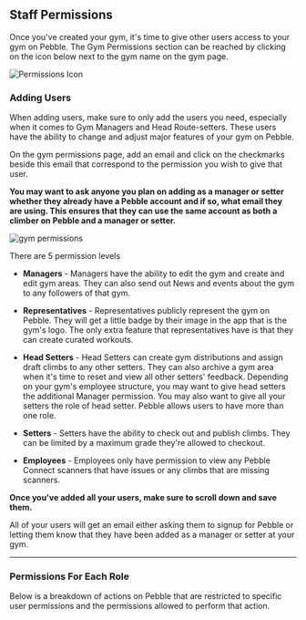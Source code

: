 
## Staff Permissions

<VideoPlaylist videoId="X-MzU7gtwNs" />

Once you've created your gym, it's time to give other users access to your gym on Pebble. The Gym Permissions section can be reached by clicking on the icon below next to the gym name on the gym page.

![Permissions Icon](../images/permissions-icon.png)

### Adding Users

When adding users, make sure to only add the users you need, especially when it comes to Gym Managers and Head Route-setters. These users have the ability to change and adjust major features of your gym on Pebble.

On the gym permissions page, add an email and click on the checkmarks beside this email that correspond to the permission you wish to give that user.

<strong>
  You may want to ask anyone you plan on adding as a manager or setter whether
  they already have a Pebble account and if so, what email they are using. This
  ensures that they can use the same account as both a climber on Pebble and a
  manager or setter.
</strong>

![gym permissions](../images/gym-permissions.png)

There are 5 permission levels

- **Managers** - Managers have the ability to edit the gym and create and edit gym areas. They can also send out News and events about the gym to any followers of that gym.

- **Representatives** - Representatives publicly represent the gym on Pebble. They will get a little badge by their image in the app that is the gym's logo. The only extra feature that representatives have is that they can create curated workouts.

- **Head Setters** - Head Setters can create gym distributions and assign draft climbs to any other setters. They can also archive a gym area when it's time to reset and view all other setters' feedback. Depending on your gym's employee structure, you may want to give head setters the additional Manager permission. You may also want to give all your setters the role of head setter. Pebble allows users to have more than one role.

- **Setters** - Setters have the ability to check out and publish climbs. They can be limited by a maximum grade they're allowed to checkout.

- **Employees** - Employees only have permission to view any Pebble Connect scanners that have issues or any climbs that are missing scanners. 

<strong>
  Once you've added all your users, make sure to scroll down and save them.
</strong>

All of your users will get an email either asking them to signup for Pebble or letting them know that they have been added as a manager or setter at your gym.

<hr/>

### Permissions For Each Role
Below is a breakdown of actions on Pebble that are restricted to specific user permissions and the permissions allowed to perform that action.
<PermissionsTable />
